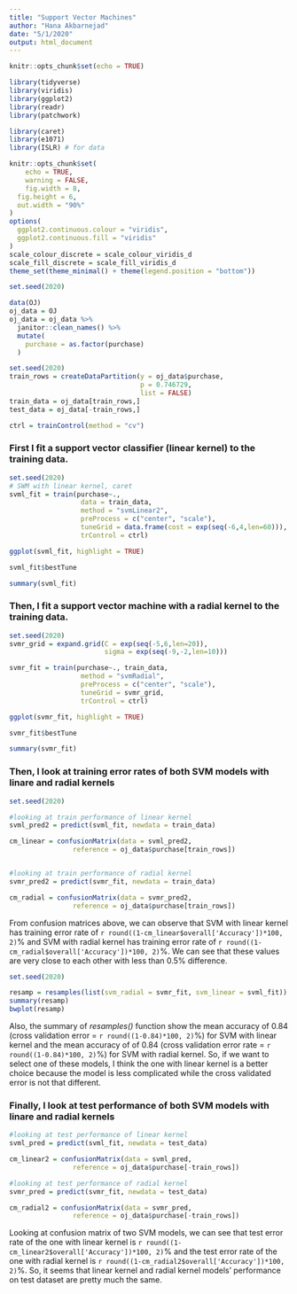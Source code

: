 ```yaml
---
title: "Support Vector Machines"
author: "Hana Akbarnejad"
date: "5/1/2020"
output: html_document
---
```


```r
knitr::opts_chunk$set(echo = TRUE)

library(tidyverse)
library(viridis)
library(ggplot2)
library(readr)
library(patchwork)

library(caret)
library(e1071)
library(ISLR) # for data

knitr::opts_chunk$set(
	echo = TRUE,
	warning = FALSE,
	fig.width = 8, 
  fig.height = 6,
  out.width = "90%"
)
options(
  ggplot2.continuous.colour = "viridis",
  ggplot2.continuous.fill = "viridis"
)
scale_colour_discrete = scale_colour_viridis_d
scale_fill_discrete = scale_fill_viridis_d
theme_set(theme_minimal() + theme(legend.position = "bottom"))

set.seed(2020)
```


```r

data(OJ)
oj_data = OJ
oj_data = oj_data %>% 
  janitor::clean_names() %>% 
  mutate(
    purchase = as.factor(purchase)
  )

set.seed(2020)
train_rows = createDataPartition(y = oj_data$purchase,
                                 p = 0.746729,
                                 list = FALSE)
train_data = oj_data[train_rows,]
test_data = oj_data[-train_rows,]

ctrl = trainControl(method = "cv")
```

### First I fit a support vector classifier (linear kernel) to the training data.
```r

set.seed(2020)
# SWM with linear kernel, caret
svml_fit = train(purchase~.,
                  data = train_data,
                  method = "svmLinear2",
                  preProcess = c("center", "scale"),
                  tuneGrid = data.frame(cost = exp(seq(-6,4,len=60))),
                  trControl = ctrl)

ggplot(svml_fit, highlight = TRUE)

svml_fit$bestTune

summary(svml_fit)
```

### Then, I fit a support vector machine with a radial kernel to the training data.
```r

set.seed(2020)
svmr_grid = expand.grid(C = exp(seq(-5,6,len=20)),
                        sigma = exp(seq(-9,-2,len=10)))

svmr_fit = train(purchase~., train_data,
                  method = "svmRadial",
                  preProcess = c("center", "scale"),
                  tuneGrid = svmr_grid,
                  trControl = ctrl)

ggplot(svmr_fit, highlight = TRUE)

svmr_fit$bestTune

summary(svmr_fit)
```

### Then, I look at training error rates of both SVM models with linare and radial kernels
```r

set.seed(2020)

#looking at train performance of linear kernel
svml_pred2 = predict(svml_fit, newdata = train_data)

cm_linear = confusionMatrix(data = svml_pred2,
                reference = oj_data$purchase[train_rows])


#looking at train performance of radial kernel
svmr_pred2 = predict(svmr_fit, newdata = train_data)

cm_radial = confusionMatrix(data = svmr_pred2,
                reference = oj_data$purchase[train_rows])
```

From confusion matrices above, we can observe that SVM with linear kernel has training error rate of `r round((1-cm_linear$overall['Accuracy'])*100, 2)`% and SVM with radial kernel has training error rate of `r round((1-cm_radial$overall['Accuracy'])*100, 2)`%. We can see that these values are very close to each other with less than 0.5% difference. 

```r

set.seed(2020)

resamp = resamples(list(svm_radial = svmr_fit, svm_linear = svml_fit))
summary(resamp)
bwplot(resamp)
```

Also, the summary of *resamples()* function show the mean accuracy of 0.84 (cross validation error = `r round((1-0.84)*100, 2)`%) for SVM with linear kernel and the mean accuracy of of 0.84 (cross validation error rate = `r round((1-0.84)*100, 2)`%) for SVM with radial kernel. So, if we want to select one of these models, I think the one with linear kernel is a better choice because the model is less complicated while the cross validated error is not that different.


### Finally, I look at test performance of both SVM models with linare and radial kernels
```r

#looking at test performance of linear kernel
svml_pred = predict(svml_fit, newdata = test_data)

cm_linear2 = confusionMatrix(data = svml_pred,
                reference = oj_data$purchase[-train_rows])

#looking at test performance of radial kernel
svmr_pred = predict(svmr_fit, newdata = test_data)

cm_radial2 = confusionMatrix(data = svmr_pred,
                reference = oj_data$purchase[-train_rows])
```

Looking at confusion matrix of two SVM models, we can see that test error rate of the one with linear kernel is `r round((1-cm_linear2$overall['Accuracy'])*100, 2)`% and the test error rate of the one with radial kernel is `r round((1-cm_radial2$overall['Accuracy'])*100, 2)`%. So, it seems that linear kernel and radial kernel models' performance on test dataset are pretty much the same.
